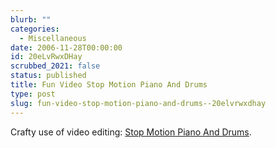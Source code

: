 ```yaml
---
blurb: ""
categories:
  - Miscellaneous
date: 2006-11-28T00:00:00
id: 20eLvRwxDHay
scrubbed_2021: false
status: published
title: Fun Video Stop Motion Piano And Drums
type: post
slug: fun-video-stop-motion-piano-and-drums--20elvrwxdhay
---
```


Crafty use of video editing:
[Stop Motion Piano And Drums](http://www.break.com/index/stop_motion_piano_and_drums.html).